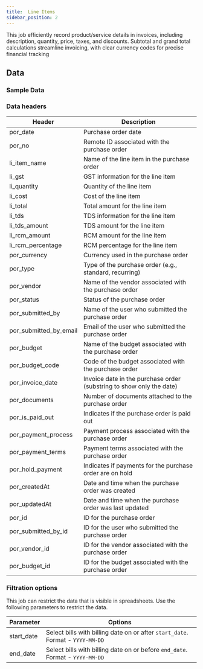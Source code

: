 ```yaml
---
title:  Line Items 
sidebar_position: 2
---
```


This job efficiently record product/service details in invoices, including description, quantity, price, taxes, and discounts. Subtotal and grand total calculations streamline invoicing, with clear currency codes for precise financial tracking

<AddJob
  template="gsheet_simplepor_line_items"
/>

## Data

### Sample Data

<Gsheet
  src="https://docs.google.com/spreadsheets/d/14xpjjn0KR9oWi4zoM7JEfvAuiwR5ybX_0dVTZxmmwRI/edit#gid=1991804501"
/>


### Data headers

| Header                  | Description                                            |
|-------------------------|--------------------------------------------------------|
| por_date                | Purchase order date                                    |
| por_no                  | Remote ID associated with the purchase order           |
| li_item_name            | Name of the line item in the purchase order             |
| li_gst                  | GST information for the line item                      |
| li_quantity             | Quantity of the line item                              |
| li_cost                 | Cost of the line item                                   |
| li_total                | Total amount for the line item                          |
| li_tds                  | TDS information for the line item                       |
| li_tds_amount           | TDS amount for the line item                            |
| li_rcm_amount           | RCM amount for the line item                            |
| li_rcm_percentage       | RCM percentage for the line item                        |
| por_currency            | Currency used in the purchase order                     |
| por_type                | Type of the purchase order (e.g., standard, recurring) |
| por_vendor              | Name of the vendor associated with the purchase order   |
| por_status              | Status of the purchase order                            |
| por_submitted_by        | Name of the user who submitted the purchase order       |
| por_submitted_by_email  | Email of the user who submitted the purchase order      |
| por_budget              | Name of the budget associated with the purchase order   |
| por_budget_code         | Code of the budget associated with the purchase order   |
| por_invoice_date        | Invoice date in the purchase order (substring to show only the date) |
| por_documents           | Number of documents attached to the purchase order      |
| por_is_paid_out         | Indicates if the purchase order is paid out             |
| por_payment_process     | Payment process associated with the purchase order     |
| por_payment_terms       | Payment terms associated with the purchase order        |
| por_hold_payment        | Indicates if payments for the purchase order are on hold |
| por_createdAt           | Date and time when the purchase order was created       |
| por_updatedAt           | Date and time when the purchase order was last updated  |
| por_id                  | ID for the purchase order                               |
| por_submitted_by_id     | ID for the user who submitted the purchase order        |
| por_vendor_id           | ID for the vendor associated with the purchase order    |
| por_budget_id           | ID for the budget associated with the purchase order    |




### Filtration options

This job can restrict the data that is visible in spreadsheets. Use the following parameters to restrict the data.

| Parameter | Options |
|----|----|
| start_date | Select bills with billing date on or after `start_date`. Format - `YYYY-MM-DD` |
| end_date | Select bills with billing date on or before `end_date`. Format - `YYYY-MM-DD` |

<!---
## Others

### Similar jobs

Similar sort of data can be achieved by using get accounting transaction job and filtering it by invoice type. 

### Reports that use this job

Here are some of the report templates that use this job: 
-->